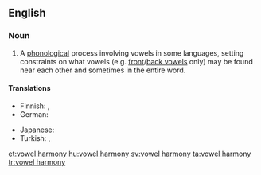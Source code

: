 {{wikipedia}}
==English==

===Noun===
{{en-noun|sg=[[vowel]] [[harmony]]|vowel harmonies}}

# {{linguistics}} A [[phonological]] process involving vowels in some languages, setting constraints on what vowels (e.g. [[front vowel|front]]/[[back vowel|back vowels]] only) may be found near each other and sometimes in the entire word.

====Translations====
{{trans-top|phonological process}}
* Finnish: {{t+|fi|vokaalisointu}}, {{t-|fi|vokaaliharmonia}}
* German: {{t|de|Vokalharmonie|f}}
{{trans-mid}}
* Japanese: {{t|ja|母音調和|tr=ぼいんちょうわ, boin chōwa}}
* Turkish: {{t+|tr|ünlü uyumu}},  {{t|tr|sesli uyumu}}
{{trans-bottom}}

[[et:vowel harmony]]
[[hu:vowel harmony]]
[[sv:vowel harmony]]
[[ta:vowel harmony]]
[[tr:vowel harmony]]